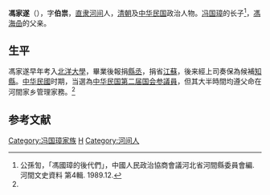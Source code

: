 {{Infobox Officeholder
|姓名= 馮家遂
|圖像=File:馮家遂.jpg
|圖像大小=200px
|圖像說明=  
|字    = 
|號    = 
|別名    = 
|出生日期 = 
|出生地點 = 
|逝世日期 = 
|逝世地點 = 
|死因    = 
|墓地    = 
|籍貫    = 
|政黨    = 
|parents  = 
|配偶   =
|伴侶    = 
|relatives  =  
|children  =  
|著作    = 
|past    = 
}}

'''馮家遂'''（{{bd|？||？|}}），字'''伯祟'''，[[直隶|直隶]][[河间|河间]]人，[[清朝|清朝]]及[[中华民国|中华民国]]政治人物。[[冯国璋|冯国璋]]的长子<ref name=hd>公孫訇，「馮國璋的後代們」，中國人民政治協商會議河北省河間縣委員會編. 河間文史資料 第4輯. 1989.12.</ref>，[[馮海喦|馮海喦]]的父亲。

==生平==
馮家遂早年考入[[北洋大學|北洋大學]]，畢業後報捐[[縣丞|縣丞]]，捐省[[江蘇|江蘇]]，後来經上司奏保為候補[[知縣|知縣]]。[[中华民國|中华民國]]时期，当選為[[中华民国第二届国会议员|中华民国第二届国会参議員]]，但其大半時間均遵父命在河間家乡管理家務。<ref name=hd/>

==参考文献==
{{reflist}}
{{中華民國第二屆國會參議院議員}}
[[Category:冯国璋家族|Category:冯国璋家族]]
[[Category:冯姓|H]]
[[Category:河间人|Category:河间人]]